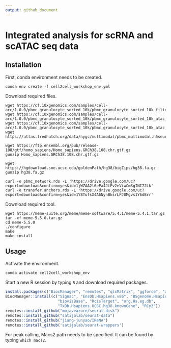 ```yaml
---
output: github_document
---
```


<!-- README.md is generated from README.Rmd. Please edit that file -->

# Integrated analysis for scRNA and scATAC seq data

## Installation

First, conda environment needs to be created.

``` 
conda env create -f cell2cell_workshop_env.yml
```

Download required files.

``` 
wget https://cf.10xgenomics.com/samples/cell-arc/1.0.0/pbmc_granulocyte_sorted_10k/pbmc_granulocyte_sorted_10k_filtered_feature_bc_matrix.h5
wget https://cf.10xgenomics.com/samples/cell-arc/1.0.0/pbmc_granulocyte_sorted_10k/pbmc_granulocyte_sorted_10k_atac_fragments.tsv.gz
wget https://cf.10xgenomics.com/samples/cell-arc/1.0.0/pbmc_granulocyte_sorted_10k/pbmc_granulocyte_sorted_10k_atac_fragments.tsv.gz.tbi
wget https://atlas.fredhutch.org/data/nygc/multimodal/pbmc_multimodal.h5seurat

wget https://ftp.ensembl.org/pub/release-108/gtf/homo_sapiens/Homo_sapiens.GRCh38.108.chr.gtf.gz
gunzip Homo_sapiens.GRCh38.108.chr.gtf.gz

wget https://hgdownload.soe.ucsc.edu/goldenPath/hg38/bigZips/hg38.fa.gz
gunzip hg38.fa.gz

curl -o pbmc_network.rds -L 'https://drive.google.com/uc?export=download&confirm=yes&id=1jWZAA2l6ePa4JtFv2eViwCmSgINI72Lk'
curl -o transfer.anchors.rds -L 'https://drive.google.com/uc?export=download&confirm=yes&id=1Y8TufsX4A6NynBksrLPJ0Mgvs1Y6dBrr'
```

Download required tool.

```
wget https://meme-suite.org/meme/meme-software/5.4.1/meme-5.4.1.tar.gz
tar -xf meme-5.5.0.tar.gz
cd meme-5.5.0
./configure
make
make install
```

## Usage

Activate the environment.

```
conda activate cell2cell_workshop_env
```

Start a new R session by typing `R` and download required packages.

```r
install.packages(c("BiocManager", "remotes", "qlcMatrix", "ggforce", "assertthat"))
BiocManager::install(c("Signac", "EnsDb.Hsapiens.v86", "BSgenome.Hsapiens.UCSC.hg38", 
                       "biovizBase", "RcisTarget", "org.Hs.eg.db",
                       "TxDb.Hsapiens.UCSC.hg38.knownGene", "RCy3"))
remotes::install_github("mojaveazure/seurat-disk")
remotes::install_github("satijalab/seurat-data")
remotes::install_github("jiang-junyao/IReNA")
remotes::install_github('satijalab/seurat-wrappers')
```

For peak calling, Macs2 path needs to be specified. It can be found by typing `which macs2`.
